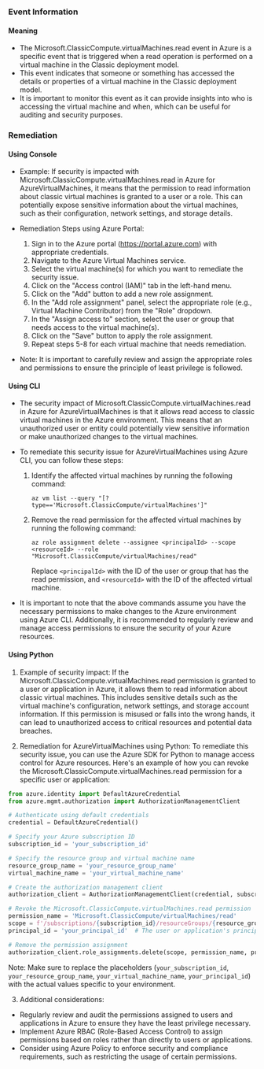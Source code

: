 
### Event Information

#### Meaning

- The Microsoft.ClassicCompute.virtualMachines.read event in Azure is a specific event that is triggered when a read operation is performed on a virtual machine in the Classic deployment model.
- This event indicates that someone or something has accessed the details or properties of a virtual machine in the Classic deployment model.
- It is important to monitor this event as it can provide insights into who is accessing the virtual machine and when, which can be useful for auditing and security purposes.

### Remediation

#### Using Console

- Example: If security is impacted with Microsoft.ClassicCompute.virtualMachines.read in Azure for AzureVirtualMachines, it means that the permission to read information about classic virtual machines is granted to a user or a role. This can potentially expose sensitive information about the virtual machines, such as their configuration, network settings, and storage details.

- Remediation Steps using Azure Portal:
  1. Sign in to the Azure portal (https://portal.azure.com) with appropriate credentials.
  2. Navigate to the Azure Virtual Machines service.
  3. Select the virtual machine(s) for which you want to remediate the security issue.
  4. Click on the "Access control (IAM)" tab in the left-hand menu.
  5. Click on the "Add" button to add a new role assignment.
  6. In the "Add role assignment" panel, select the appropriate role (e.g., Virtual Machine Contributor) from the "Role" dropdown.
  7. In the "Assign access to" section, select the user or group that needs access to the virtual machine(s).
  8. Click on the "Save" button to apply the role assignment.
  9. Repeat steps 5-8 for each virtual machine that needs remediation.

- Note: It is important to carefully review and assign the appropriate roles and permissions to ensure the principle of least privilege is followed.

#### Using CLI

- The security impact of Microsoft.ClassicCompute.virtualMachines.read in Azure for AzureVirtualMachines is that it allows read access to classic virtual machines in the Azure environment. This means that an unauthorized user or entity could potentially view sensitive information or make unauthorized changes to the virtual machines.

- To remediate this security issue for AzureVirtualMachines using Azure CLI, you can follow these steps:
  1. Identify the affected virtual machines by running the following command:
     ```
     az vm list --query "[?type=='Microsoft.ClassicCompute/virtualMachines']"
     ```
  2. Remove the read permission for the affected virtual machines by running the following command:
     ```
     az role assignment delete --assignee <principalId> --scope <resourceId> --role "Microsoft.ClassicCompute/virtualMachines/read"
     ```
     Replace `<principalId>` with the ID of the user or group that has the read permission, and `<resourceId>` with the ID of the affected virtual machine.

- It is important to note that the above commands assume you have the necessary permissions to make changes to the Azure environment using Azure CLI. Additionally, it is recommended to regularly review and manage access permissions to ensure the security of your Azure resources.

#### Using Python

1. Example of security impact: If the Microsoft.ClassicCompute.virtualMachines.read permission is granted to a user or application in Azure, it allows them to read information about classic virtual machines. This includes sensitive details such as the virtual machine's configuration, network settings, and storage account information. If this permission is misused or falls into the wrong hands, it can lead to unauthorized access to critical resources and potential data breaches.

2. Remediation for AzureVirtualMachines using Python: To remediate this security issue, you can use the Azure SDK for Python to manage access control for Azure resources. Here's an example of how you can revoke the Microsoft.ClassicCompute.virtualMachines.read permission for a specific user or application:

```python
from azure.identity import DefaultAzureCredential
from azure.mgmt.authorization import AuthorizationManagementClient

# Authenticate using default credentials
credential = DefaultAzureCredential()

# Specify your Azure subscription ID
subscription_id = 'your_subscription_id'

# Specify the resource group and virtual machine name
resource_group_name = 'your_resource_group_name'
virtual_machine_name = 'your_virtual_machine_name'

# Create the authorization management client
authorization_client = AuthorizationManagementClient(credential, subscription_id)

# Revoke the Microsoft.ClassicCompute.virtualMachines.read permission
permission_name = 'Microsoft.ClassicCompute/virtualMachines/read'
scope = f'/subscriptions/{subscription_id}/resourceGroups/{resource_group_name}/providers/Microsoft.Compute/virtualMachines/{virtual_machine_name}'
principal_id = 'your_principal_id'  # The user or application's principal ID

# Remove the permission assignment
authorization_client.role_assignments.delete(scope, permission_name, principal_id)
```

Note: Make sure to replace the placeholders (`your_subscription_id`, `your_resource_group_name`, `your_virtual_machine_name`, `your_principal_id`) with the actual values specific to your environment.

3. Additional considerations:
- Regularly review and audit the permissions assigned to users and applications in Azure to ensure they have the least privilege necessary.
- Implement Azure RBAC (Role-Based Access Control) to assign permissions based on roles rather than directly to users or applications.
- Consider using Azure Policy to enforce security and compliance requirements, such as restricting the usage of certain permissions.

